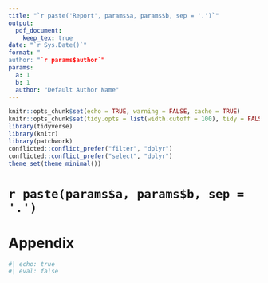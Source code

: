 ```yaml
---
title: "`r paste('Report', params$a, params$b, sep = '.')`"
output: 
  pdf_document: 
    keep_tex: true
date: "`r Sys.Date()`"
format: "
author: "`r params$author`"
params:
  a: 1
  b: 1
  author: "Default Author Name"
---
```


```r
knitr::opts_chunk$set(echo = TRUE, warning = FALSE, cache = TRUE)
knitr::opts_chunk$set(tidy.opts = list(width.cutoff = 100), tidy = FALSE, fig.align = "center", echo = FALSE, cache = TRUE)
library(tidyverse)
library(knitr)
library(patchwork)
conflicted::conflict_prefer("filter", "dplyr")
conflicted::conflict_prefer("select", "dplyr")
theme_set(theme_minimal())
```

# `r paste(params$a, params$b, sep = '.')`

\newpage

# Appendix

```r
#| echo: true
#| eval: false
``` 
